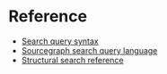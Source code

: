 # Reference

- [Search query syntax](/code_search/reference/queries)
- [Sourcegraph search query language](https://docs.sourcegraph.com/code_search/reference/language)
- [Structural search reference](/code_search/reference/structural)
